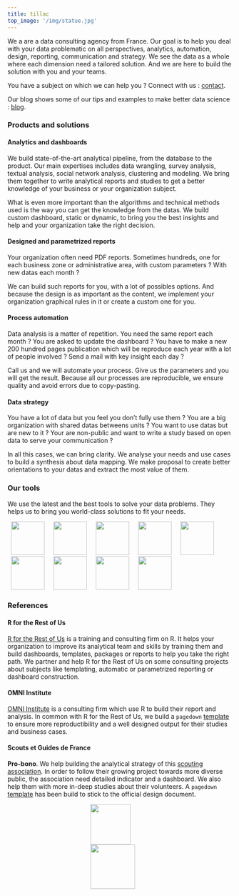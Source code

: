 ```yaml
---
title: tillac
top_image: '/img/statue.jpg'
---
```


We a are a data consulting agency from France. Our goal is to help you deal with your data problematic on all perspectives, analytics, automation, design, reporting, communication and strategy. We see the data as a whole where each dimension need a tailored solution. And we are here to build the solution with you and your teams.

You have a subject on which we can help you ? Connect with us : [contact](/contact).

Our blog shows some of our tips and examples to make better data science : [blog](/post).

### Products and solutions

<div class="bloc-left" style = "background-image:url('/img/icons/bar-chart.svg');">

#### Analytics and dashboards

We build state-of-the-art analytical pipeline, from the database to the product. Our main expertises includes data wrangling, survey analysis, textual analysis, social network analysis, clustering and modeling. We bring them together to write analytical reports and studies to get a better knowledge of your business or your organization subject.

What is even more important than the algorithms and technical methods used is the way you can get the knowledge from the datas. We build custom dashboard, static or dynamic, to bring you the best insights and help and your organization take the right decision.

</div>

<div class="bloc-right" style = "background-image:url('/img/icons/options.svg');">

#### Designed and parametrized reports

Your organization often need PDF reports. Sometimes hundreds, one for each business zone or administrative area, with custom parameters ? With new datas each month ? 

We can build such reports for you, with a lot of possibles options. And because the design is as important as the content, we implement your organization graphical rules in it or create a custom one for you.

</div>

<div class="bloc-left" style = "background-image:url('/img/icons/construct.svg');">

#### Process automation

Data analysis is a matter of repetition. You need the same report each month ? You are asked to update the dashboard ? You have to make a new 200 hundred pages publication which will be reproduce each year with a lot of people involved ? Send a mail with key insight each day ?

Call us and we will automate your process. Give us the parameters and you will get the result. Because all our processes are reproducible, we ensure quality and avoid errors due to copy-pasting.

</div>

<div class="bloc-right" style = "background-image:url('/img/icons/git-pull-request.svg');">

#### Data strategy

You have a lot of data but you feel you don't fully use them ? You are a big organization with shared datas betweens units ? You want to use datas but are new to it ? Your are non-public and want to write a study based on open data to serve your communication ?

In all this cases, we can bring clarity. We analyse your needs and use cases to build a synthesis about data mapping. We make proposal to create better orientations to your datas and extract the most value of them.

</div>

### Our tools

We use the latest and the best tools to solve your data problems. They helps us to bring you world-class solutions to fit your needs.

<div>

<a class = "links-img" href = "https://rstudio.com/"><img src = '/img/tools/rstudio.png' height = '75px' hspace = 8></a>
<a class = "links-img" href = "https://www.tidyverse.org/"><img src = '/img/tools/tidyverse.png' height = '75px' hspace = 8></a>
<a class = "links-img" href = "https://ggplot2.tidyverse.org/"><img src = '/img/tools/ggplot2.png' height = '75px' hspace = 8></a>
<a class = "links-img" href = "https://github.com/davidgohel/flextable"><img src = '/img/tools/flextable.svg' height = '75px' hspace = 8></a>
<a class = "links-img" href = "https://pagedown.rbind.io/"><img src = '/img/tools/pagedown.png' height = '75px' hspace = 8></a>
<a class = "links-img" href = "https://rmarkdown.rstudio.com/flexdashboard/"><img src = '/img/tools/flexdashboard.png' height = '75px' hspace = 8></a>
<a class = "links-img" href = "https://shiny.rstudio.com/"><img src = '/img/tools/shiny.png' height = '75px' hspace = 8></a>
<a class = "links-img" href = "https://github.com/"><img src = '/img/tools/github.png' height = '75px' hspace = 8></a>
<a class = "links-img" href = "https://github.com/features/actions"><img src = '/img/tools/github_actions.png' height = '75px' hspace = 8></a>

</div>

### References

<!-- <div class="bloc-left" style = "background-image:url('/img/clients/musee_louvre.png');"> -->

<!-- #### Louvre Museum -->

<!-- The [Louvre](https://www.louvre.fr/) has more than 10 millions visitors a year. Most of them use technical services like Wi-Fi, audioguides or the internet website. All of this services could gather datas to improve the knowledge about the visitors and their experience. We help the Louvre to map their datas (quality, actors involved, legal aspects, ...) and build a strategy to use it from a data analysis perspective. -->

<!-- </div> -->

<div class="bloc-left" style = "background-image:url('/img/clients/rfortherestofus.png');">

#### R for the Rest of Us

[R for the Rest of Us](https://rfortherestofus.com/) is a training and consulting firm on R. It helps your organization to improve its analytical team and skills by training them and build dashboards, templates, packages or reports to help you take the right path. We partner and help R for the Rest of Us on some consulting projects about subjects like templating, automatic or parametrized reporting or dashboard construction.

</div>

<div class="bloc-left" style = "background-image:url('/img/clients/omni.svg');">

#### OMNI Institute

[OMNI Institute](https://omni.org/) is a consulting firm which use R to build their report and analysis. In common with R for the Rest of Us, we build a `pagedown` [template](https://rfortherestofus.github.io/omni/) to ensure more reproductibility and a well designed output for their studies and business cases.

</div>

<div class="bloc-left" style = "background-image:url('/img/clients/sgdf.png');">

#### Scouts et Guides de France

**Pro-bono**. We help building the analytical strategy of this [scouting association](https://www.sgdf.fr/). In order to follow their growing project towards more diverse public, the association need detailed indicator and a dashboard. We also help them with more in-deep studies about their volunteers. A `pagedown` [template](https://github.com/tvroylandt/sgdf_pagedown) has been build to stick to the official design document.

</div>

<div style = "margin:auto;width: 30%;">
<!-- <div style = "margin:auto;width: 70%;"> -->

<img src = '/img/clients/prosper_portland.png' height = '90px' hspace = 10>
<img src = '/img/clients/reading_partners.jpg' height = '100px' hspace = 10>
<!-- <img src = '/img/clients/ctdata.png' height = '70px' hspace = 10> -->

</div>

